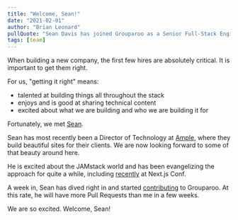 ```yaml
---
title: "Welcome, Sean!"
date: "2021-02-01"
author: "Brian Leonard"
pullQuote: "Sean Davis has joined Grouparoo as a Senior Full-Stack Engineer"
tags: [team]
---
```


When building a new company, the first few hires are absolutely critical. It is important to get them right.

For us, "getting it right" means:

- talented at building things all throughout the stack
- enjoys and is good at sharing technical content
- excited about what we are building and who we are building it for

Fortunately, we met [Sean](https://twitter.com/seancdavis29).

Sean has most recently been a Director of Technology at [Ample](https://www.ample.co/), where they build beautiful sites for their clients. We are now looking forward to some of that beauty around here.

He is excited about the JAMstack world and has been evangelizing the approach for quite a while, including [recently](https://nextjs.org/2020/conf/speakers/seancdavis) at Next.js Conf.

A week in, Sean has dived right in and started [contributing](https://github.com/grouparoo/grouparoo/pulls?q=is%3Apr+author%3Aseancdavis+) to Grouparoo. At this rate, he will have more Pull Requests than me in a few weeks.

We are so excited. Welcome, Sean!
